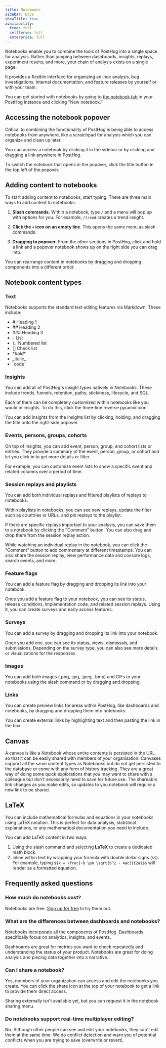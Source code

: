 ```yaml
---
title: Notebooks
sidebar: Docs
showTitle: true
availability:
  free: full
  selfServe: full
  enterprise: full
---
```



Notebooks enable you to combine the tools of PostHog into a single space for analysis. Rather than jumping between dashboards, insights, replays, experiment results, and more, your chain of analysis exists on a single page.

It provides a flexible interface for organizing ad-hoc analysis, bug investigations, internal documentation, and feature releases by yourself or with your team.

You can get started with notebooks by going to [the notebook tab](https://app.posthog.com/notebooks) in your PostHog instance and clicking "New notebook."

## Accessing the notebook popover

Critical to combining the functionality of PostHog is being able to access notebooks from anywhere, like a scratchpad for analysis which you can organize and clean up later.

You can access a notebook by clicking it in the sidebar or by clicking and dragging a link anywhere in PostHog.

<ProductVideo
    videoLight={popoverLight} 
    videoDark={popoverDark}
    alt="Popover icon" 
    classes="rounded"
/>

To switch the notebook that opens in the popover, click the title button in the top left of the popover.

<ProductVideo
    videoLight={switchLight} 
    videoDark={switchDark}
    alt="Switch popover notebook" 
    classes="rounded"
/>

## Adding content to notebooks

To start adding content to notebooks, start typing. There are three main ways to add content to notebooks:

1. **Slash commands.** Within a notebook, type `/` and a menu will pop up with options for you. For example, `/trend` creates a trend insight.

<ProductVideo
    videoLight={slashLight} 
    videoDark={slashDark}
    alt="Slash command" 
    classes="rounded"
/>

2. **Click the `+` icon on an empty line**. This opens the same menu as slash commands.

<ProductVideo
    videoLight={plusLight} 
    videoDark={plusDark}
    alt="Plus icon" 
    classes="rounded"
/>

3. **Dragging to popover.** From the other sections in PostHog, click and hold a link and a popover notebook shows up on the right side you can drag into. 

<ProductVideo
    videoLight={dragLight} 
    videoDark={dragDark}
    alt="Drag and drop" 
    classes="rounded"
/>

You can rearrange content in notebooks by dragging and dropping components into a different order.

## Notebook content types

### Text

Notebooks supports the standard text editing features via Markdown. These include:

- \# Heading 1
- \## Heading 2
- \### Heading 3
- \- List
- `1.` Numbered list
- [] Check list
- \**bold**
- \_italic\_
- \`code\`

### Insights

You can add all of PostHog's insight types natively in Notebooks. These include trends, funnels, retention, paths, stickiness, lifecycle, and SQL.

Each of them can be completely customized within notebooks like you would in insights. To do this, click the three-line reverse pyramid icon.

<ProductVideo
    videoLight={insightsLight} 
    videoDark={insightsDark}
    alt="Insight" 
    classes="rounded"
/>

You can add insights from the insights list by clicking, holding, and dragging the title onto the right-side popover.

### Events, persons, groups, cohorts

On top of insights, you can add event, person, group, and cohort lists or entries. They provide a summary of the event, person, group, or cohort and let you click in to get more details or filter.

For example, you can customize event lists to show a specific event and related columns over a period of time. 

<ProductScreenshot
    imageLight={eventsLight} 
    imageDark={eventsDark}
    alt="Events" 
    classes="rounded"
/>

### Session replays and playlists

You can add both individual replays and filtered playlists of replays to notebooks. 

Within playlists in notebooks, you can see new replays, update the filter such as countries or URLs, and pin replays to the playlist.

If there are specific replays important to your analysis, you can save them to a notebook by clicking the "Comment" button. You can also drag and drop them from the session replay action.

<ProductVideo
    videoLight={playlistLight} 
    videoDark={playlistDark}
    alt="Playlist" 
    classes="rounded"
/>

While watching an individual replay in the notebook, you can click the "Comment" button to add commentary at different timestamps. You can also share the session replay, view performance data and console logs, search events, and more.
 
<ProductVideo
    videoLight={replayLight} 
    videoDark={replayDark}
    alt="Replay with comments" 
    classes="rounded"
/>

### Feature flags

You can add a feature flag by dragging and dropping its link into your notebook.

Once you add a feature flag to your notebook, you can see its status, release conditions, implementation code, and related session replays. Using it, you can create surveys and early access features. 

<ProductScreenshot
    imageLight={flagLight} 
    imageDark={flagDark}
    alt="Flag" 
    classes="rounded"
/>

### Surveys

You can add a survey by dragging and dropping its link into your notebook. 

Once you add one, you can see its status, views, dismissals, and submissions. Depending on the survey type, you can also see more details or visualizations for the responses. 

<ProductScreenshot
    imageLight={surveyLight} 
    imageDark={surveyDark}
    alt="Survey" 
    classes="rounded"
/>

### Images

You can add both images (.png, .jpg, .jpeg, .bmp) and GIFs to your notebooks using the slash command or by dragging and dropping. 

### Links

You can create preview links for areas within PostHog, like dashboards and notebooks, by dragging and dropping them into notebooks.

You can create external links by highlighting text and then pasting the link in the box.

## Canvas

A canvas is like a Notebook whose entire contents is persisted in the URL so that it can be easily shared with members of your organisation. Canvases support all the same content types as Notebooks but do not get persisted to the database or come with any form of history tracking. They are a great way of doing some quick explorations that you may want to share with a colleague but don't necessarily need to save for future use. The shareable link changes as you make edits, so updates to you notebook will require a new link to be shared.

## LaTeX

You can include mathematical formulas and equations in your notebooks using LaTeX notation. This is perfect for data analysis, statistical explanations, or any mathematical documentation you need to include.

You can add LaTeX content in two ways:

1. Using the slash command and selecting **LaTeX** to create a dedicated math block.
2. Inline within text by wrapping your formula with double dollar signs (`$$`). For example, typing `$$x = \frac{-b \pm \sqrt{b^2 - 4ac}}{2a}$$` will render as a formatted equation.

## Frequently asked questions

### How much do notebooks cost?

Notebooks are free. [Sign up for free](https://app.posthog.com/signup) to try them out.

### What are the differences between dashboards and notebooks?

Notebooks incorporate all the components of PostHog. Dashboards specifically focus on analytics, insights, and events. 

Dashboards are great for metrics you want to check repeatedly and understanding the status of your product. Notebooks are great for doing analysis and piecing data together into a narrative.

### Can I share a notebook?

Yes, members of your organization can access and edit the notebooks you create. You can click the share icon at the top of your notebook to get a link to provide them direct access.

Sharing externally isn't available yet, but you can request it in the notebook sharing menu.

### Do notebooks support real-time multiplayer editing?

No. Although other people can see and edit your notebooks, they can't edit them at the same time. We do conflict detection and warn you of potential conflicts when you are trying to save (overwrite or revert).
